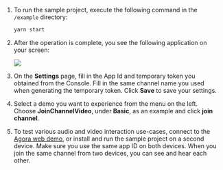 <PlatformWrapper platform="electron">

1. To run the sample project, execute the following command in the `/example` directory:

    ```bash
    yarn start
    ```

1. After the operation is complete, you see the following application on your screen:

    ![](/images/video-sdk/run-compile-electron-step-2.png)

1. On the **Settings** page, fill in the App Id and temporary token you obtained from the Console. Fill in the same channel name you used when generating the temporary token. Click **Save** to save your settings.

1. Select a demo you want to experience from the menu on the left. Choose **JoinChannelVideo**, under **Basic**, as an example and click **join channel**.

1. To test various audio and video interaction use-cases, connect to the [Agora web demo](https://webdemo.agora.io/basicVideoCall/index.html), or install and run the sample project on a second device. Make sure you use the same app ID on both devices. When you join the same channel from two devices, you can see and hear each other.


</PlatformWrapper>